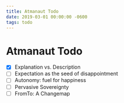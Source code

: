 ```yaml
---
title: Atmanaut Todo
date: 2019-03-01 00:00:00 -0600
tags: todo
---
```


# Atmanaut Todo

- [x] Explanation vs. Description
- [ ] Expectation as the seed of disappointment
- [ ] Autonomy: fuel for happiness
- [ ] Pervasive Sovereignty
- [ ] FromTo: A Changemap
